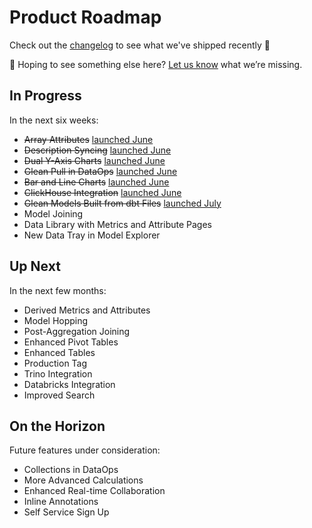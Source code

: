 # Product Roadmap

Check out the [changelog](/changelog) to see what we've shipped recently 🚀

👀 Hoping to see something else here? [Let us know](mailto:support@glean.io) what we’re missing.

## In Progress

In the next six weeks:

- <del>Array Attributes</del> [launched June](/changelog/2023_06_30#filter-and-group-array-values)
- <del>Description Syncing</del> [launched June](/changelog/2023_06_30#documentation-synced-from-dbt-and-your-warehouse)
- <del>Dual Y-Axis Charts</del> [launched June](/changelog/2023_06_30#bar--line-charts-and-more)
- <del>Glean Pull in DataOps</del> [launched June](/changelog/2023_06_30#improved-dataops-workflow-with-glean-pull)
- <del>Bar and Line Charts</del> [launched June](/changelog/2023_06_30#bar--line-charts-and-more)
- <del>ClickHouse Integration</del> [launched June](/changelog/2023_06_30#-other-updates-blog-posts--more)
- <del>Glean Models Built from dbt Files</del> [launched July](/docs/data-ops/dbt-integration)
- Model Joining
- Data Library with Metrics and Attribute Pages
- New Data Tray in Model Explorer

## Up Next

In the next few months:

- Derived Metrics and Attributes
- Model Hopping
- Post-Aggregation Joining
- Enhanced Pivot Tables
- Enhanced Tables
- Production Tag
- Trino Integration
- Databricks Integration
- Improved Search

## On the Horizon

Future features under consideration:

- Collections in DataOps
- More Advanced Calculations
- Enhanced Real-time Collaboration
- Inline Annotations
- Self Service Sign Up
